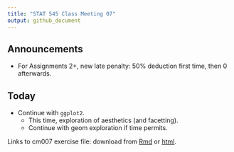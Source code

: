 ```yaml
---
title: "STAT 545 Class Meeting 07"
output: github_document
---
```


## Announcements

- For Assignments 2+, new late penalty: 50% deduction first time, then 0 afterwards.

## Today

- Continue with `ggplot2`.
    - This time, exploration of aesthetics (and facetting). 
    - Continue with geom exploration if time permits. 

Links to cm007 exercise file: download from [Rmd](https://github.com/STAT545-UBC/Classroom/blob/master/notes/cm007-exercise.Rmd) or 
[html](http://stat545.com/Classroom/notes/cm007-exercise.nb.html).


